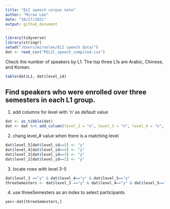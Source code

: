 ```yaml
---
title: "ELI speech corpus note"
author: "Miroo Lee"
date: "10/27/2021"
output: github_document
---
```


```r
library(tidyverse)
library(stringr)
setwd("/Users/miroolee/ELI speech data/")
dat <- read_csv("PELIC_speech_compiled.csv") 
```


Check the number of speakers by L1.
The top three L1s are Arabic, Chinese, and Korean.
```r
table(dat$L1, dat$level_id)
```

## Find speakers who were enrolled over three semesters in each L1 group.
1. add columns for level with 'n' as default value 
```r
dat <- as_tibble(dat)
dat <- dat %>% add_column(level_2 = "n", level_3 = "n", level_4 = "n", level_5 = "n")
```

2. chang level_# value when there is a matching level
```r
dat$level_5[dat$level_id==5] <- "y"
dat$level_4[dat$level_id==4] <- "y"
dat$level_3[dat$level_id==3] <- "y"
dat$level_2[dat$level_id==2] <- "y"
```

3. locate rows with level 3-5
```r
dat$level_3 =="y" & dat$level_4=="y" & dat$level_5=="y"
threeSemesters <- dat$level_3 =="y" & dat$level_4=="y" & dat$level_5=="y"
```

4. use threeSemesters as an index to select participants
```r
yes<-dat[threeSemesters,]
```

